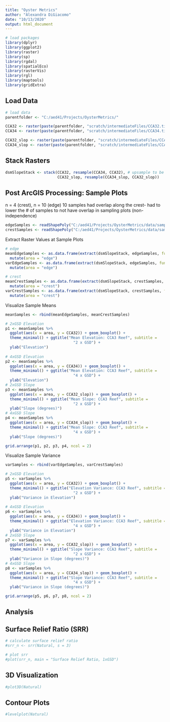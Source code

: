 ```yaml
---
title: "Oyster Metrics"
author: "Alexandra DiGiacomo"
date: "10/13/2020"
output: html_document
---
```


```r
# load packages
library(dplyr)
library(ggplot2)
library(raster)
library(sp)
library(rgdal)
library(spatialEco)
library(rasterVis)
library(rgl)
library(maptools)
library(gridExtra)
```

## Load Data
```r
# load data
parentfolder <- "C:/aed41/Projects/OysterMetrics/"

CCA32 <- raster(paste(parentfolder, "scratch/intermediateFiles/CCA32.tif", sep = ""))
CCA34 <- raster(paste(parentfolder, "scratch/intermediateFiles/CCA34.tif", sep = ""))

CCA32_slop <- raster(paste(parentfolder, "scratch/intermediateFiles/CCA32_slop.tif", sep = ""))
CCA34_slop <- raster(paste(parentfolder, "scratch/intermediateFiles/CCA34_slop.tif", sep = ""))
```

## Stack Rasters
```r
dsmSlopeStack <- stack(CCA32, resample(CCA34, CCA32), # upsample to be at same resolution for stack
                       CCA32_slop, resample(CCA34_slop, CCA32_slop))
```


## Post ArcGIS Processing: Sample Plots
n = 4 (crest), n = 10 (edge)
10 samples had overlap along the crest- had to lower the # of samples to not have overlap in sampling plots (non-independence)

```r
edgeSamples <- readShapePoly("C:/aed41/Projects/OysterMetrics/data/samplePlots/EdgePlots_CCA3.shp")
crestSamples <- readShapePoly("C:/aed41/Projects/OysterMetrics/data/samplePlots/CrestPlots_CCA3.shp")
```

Extract Raster Values at Sample Plots
```r
# edge 
meanEdgeSamples <- as.data.frame(extract(dsmSlopeStack, edgeSamples, fun = mean)) %>%
  mutate(area = "edge")
varEdgeSamples <- as.data.frame(extract(dsmSlopeStack, edgeSamples, fun = var)) %>%
  mutate(area = "edge")

# crest
meanCrestSamples <- as.data.frame(extract(dsmSlopeStack, crestSamples, fun = mean)) %>%
  mutate(area = "crest")
varCrestSamples <- as.data.frame(extract(dsmSlopeStack, crestSamples, fun = var)) %>%
  mutate(area = "crest")
```


Visualize Sample Means
```r
meanSamples <- rbind(meanEdgeSamples, meanCrestSamples)

# 2xGSD Elevation
p1 <- meanSamples %>%
  ggplot(aes(x = area, y = CCA32)) + geom_boxplot() + 
  theme_minimal() + ggtitle("Mean Elevation: CCA3 Reef", subtitle = 
                              "2 x GSD") + 
  ylab("Elevation")
  
# 4xGSD Elevation
p2 <- meanSamples %>%
  ggplot(aes(x = area, y = CCA34)) + geom_boxplot() + 
  theme_minimal() + ggtitle("Mean Elevation: CCA3 Reef", subtitle = 
                              "4 x GSD") +
  ylab("Elevation")
# 2xGSD Slope
p3 <- meanSamples %>%
  ggplot(aes(x = area, y = CCA32_slop)) + geom_boxplot() + 
  theme_minimal() + ggtitle("Mean Slope: CCA3 Reef", subtitle = 
                              "2 x GSD") + 
  ylab("Slope (degrees)")
# 4xGSD Slope
p4 <- meanSamples %>%
  ggplot(aes(x = area, y = CCA34_slop)) + geom_boxplot() + 
  theme_minimal() + ggtitle("Mean Slope: CCA3 Reef", subtitle = 
                              "4 x GSD") + 
  ylab("Slope (degrees)")

grid.arrange(p1, p2, p3, p4, ncol = 2)
```

Visualize Sample Variance
```r
varSamples <- rbind(varEdgeSamples, varCrestSamples)

# 2xGSD Elevation
p5 <- varSamples %>%
  ggplot(aes(x = area, y = CCA32)) + geom_boxplot() + 
  theme_minimal() + ggtitle("Elevation Variance: CCA3 Reef", subtitle = 
                              "2 x GSD") + 
  ylab("Variance in Elevation")
  
# 4xGSD Elevation
p6 <- varSamples %>%
  ggplot(aes(x = area, y = CCA34)) + geom_boxplot() + 
  theme_minimal() + ggtitle("Elevation Variance: CCA3 Reef", subtitle = 
                              "4 x GSD") +
  ylab("Variance in Elevation")
# 2xGSD Slope
p7 <- varSamples %>%
  ggplot(aes(x = area, y = CCA32_slop)) + geom_boxplot() + 
  theme_minimal() + ggtitle("Slope Variance: CCA3 Reef", subtitle = 
                              "2 x GSD") + 
  ylab("Variance in Slope (degrees)")
# 4xGSD Slope
p8 <- varSamples %>%
  ggplot(aes(x = area, y = CCA34_slop)) + geom_boxplot() + 
  theme_minimal() + ggtitle("Slope Variance: CCA3 Reef", subtitle = 
                              "4 x GSD") + 
  ylab("Variance in Slope (degrees)")

grid.arrange(p5, p6, p7, p8, ncol = 2)
```






## Analysis

## Surface Relief Ratio (SRR)
```r
# calculate surface relief ratio
#srr_n <- srr(Natural, s = 3)
```

```r
# plot srr
#plot(srr_n, main = "Surface Relief Ratio, 1xGSD")
```

## 3D Visualization
```r
#plot3D(Natural)
```

## Contour Plots
```r
#levelplot(Natural)
```






